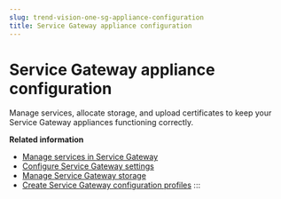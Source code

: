 ```yaml
---
slug: trend-vision-one-sg-appliance-configuration
title: Service Gateway appliance configuration
---
```

# Service Gateway appliance configuration

Manage services, allocate storage, and upload certificates to keep your Service Gateway appliances functioning correctly.

**Related information**

- [Manage services in Service Gateway](managing-services-service-gateway.md "Install services and manage service status to optimize Service Gateway deployments.")
- [Configure Service Gateway settings](config-service-gateway-settings.md "Configure update settings and manage the Service Gateway certificate.")
- [Manage Service Gateway storage](managing-service-gateway-storage.md "View storage information and allocate storage to the Data and Service partitions on Service Gateway appliances.")
- [Create Service Gateway configuration profiles](create-sg-config-profile.md "Create configuration profiles to synchronize settings to multiple Service Gateway virtual appliances.")
:::

